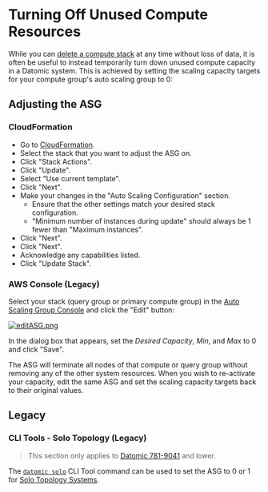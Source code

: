Turning Off Unused Compute Resources
====================================

While you can [delete a compute stack](../operation/deleting.html#deleting-stacks) at any time without loss of data, it is often be useful to instead temporarily turn down unused compute capacity in a Datomic system. This is achieved by setting the scaling capacity targets for your compute group's auto scaling group to 0:

Adjusting the ASG
-----------------



### CloudFormation

- Go to [CloudFormation](https://console.aws.amazon.com/cloudformation/home).
- Select the stack that you want to adjust the ASG on.
- Click "Stack Actions".
- Click "Update".
- Select "Use current template".
- Click "Next".
- Make your changes in the "Auto Scaling Configuration" section. 
    - Ensure that the other settings match your desired stack configuration.
    - "Minimum number of instances during update" should always be 1 fewer than "Maximum instances".
- Click "Next".
- Click "Next".
- Acknowledge any capabilities listed.
- Click "Update Stack".





### AWS Console (Legacy)

Select your stack (query group or primary compute group) in the [Auto Scaling Group Console](https://console.aws.amazon.com/ec2/autoscaling/home#AutoScalingGroups:view=details) and click the "Edit" button:

[![editASG.png](../images/editASG.png)](../images/editASG.png)



In the dialog box that appears, set the *Desired Capacity*, *Min*, and *Max* to 0 and click "Save".

The ASG will terminate all nodes of that compute or query group without removing any of the other system resources. When you wish to re-activate your capacity, edit the same ASG and set the scaling capacity targets back to their original values.







Legacy
------



### CLI Tools - Solo Topology (Legacy)

> This section only applies to [Datomic 781-9041](../changes.html#781-9041) and lower.

The [`datomic solo`](cli-tools.html#solo) CLI Tool command can be used to set the ASG to 0 or 1 for [Solo Topology Systems](../whatis/architecture.html#solo-topology).